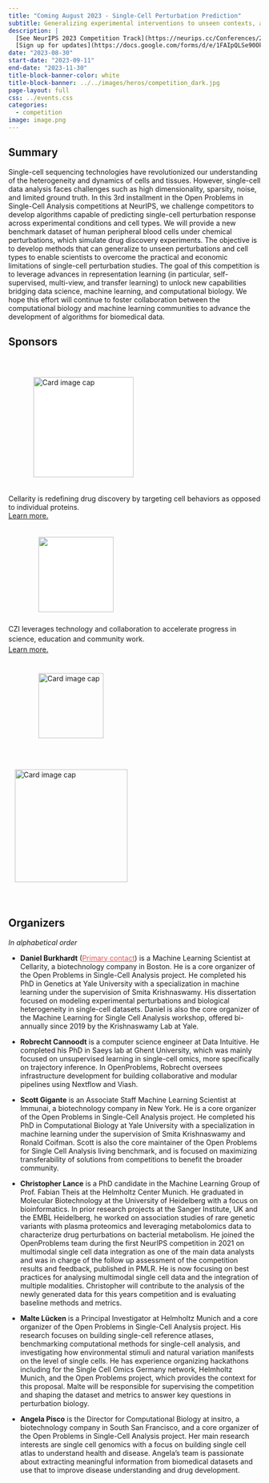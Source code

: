 ```yaml
---
title: "Coming August 2023 - Single-Cell Perturbation Prediction"
subtitle: Generalizing experimental interventions to unseen contexts, a NeurIPS 2023 competition
description: |
  [See NeurIPS 2023 Competition Track](https://neurips.cc/Conferences/2023/CompetitionTrack){class="btn btn-primary" style="border: 1px solid white;"}
  [Sign up for updates](https://docs.google.com/forms/d/e/1FAIpQLSe90Oky4-1b0HbdLsp5Yqo9juCd2mq-NlGHU9NHRW1ECok1xQ/viewform){class="btn btn-primary" style="border: 1px solid white;"}
date: "2023-08-30"
start-date: "2023-09-11"
end-date: "2023-11-30"
title-block-banner-color: white
title-block-banner: ../../images/heros/competition_dark.jpg
page-layout: full
css: ../events.css
categories:
  - competition
image: image.png
---
```


:::{layout="[[30,70]]"}
::::{.section-header}
## Summary
::::

::::{.section-content}

Single-cell sequencing technologies have revolutionized our understanding of the heterogeneity and dynamics of cells and tissues. However, single-cell data analysis faces challenges such as high dimensionality, sparsity, noise, and limited ground truth. In this 3rd installment in the Open Problems in Single-Cell Analysis competitions at NeurIPS, we challenge competitors to develop algorithms capable of predicting single-cell perturbation response across experimental conditions and cell types. We will provide a new benchmark dataset of human peripheral blood cells under chemical perturbations, which simulate drug discovery experiments. The objective is to develop methods that can generalize to unseen perturbations and cell types to enable scientists to overcome the practical and economic limitations of single-cell perturbation studies. The goal of this competition is to leverage advances in representation learning (in particular, self-supervised, multi-view, and transfer learning) to unlock new capabilities bridging data science, machine learning, and computational biology. We hope this effort will continue to foster collaboration between the computational biology and machine learning communities to advance the development of algorithms for biomedical data.
::::
:::


:::{layout="[[30,70]]"}
::::{.section-header}
## Sponsors
::::

::::{.section-content}

```{=html}
<div class="grid">
  <div class="card card-shadow g-col-12 g-col-lg-5 g-start-lg-2">
    <img class="card-img-top" src="/images/sponsor/logotypemarkcolor.svg" alt="Card image cap" style="width:200px;  margin: 40px 50px 20px; background-color:white;">
    <div class="card-body" style="padding-top: 0px;">
      <p class="card-text">Cellarity is redefining drug discovery by targeting cell behaviors as opposed to individual proteins.<br><a class="stretched-link" href="https://cellarity.com/careers?utm_source=neurips&utm_medium=push-notification&utm_campaign=neurips&utm_content=neurips-competition">Learn more.</a></p>
    </div>
  </div>

  <div class="card card-shadow g-col-12 g-col-lg-5">
    <img class="card-img-top" src="/images/sponsor/CZI_Logotype.svg" style="width:150px; margin: 20px 60px 10px; background-color:white;">
    <div class="card-body" style="padding-top: 0px;">
      <p class="card-text" style="line-height: 1.3rem;">CZI leverages technology and collaboration to accelerate progress in science, education and community work.<br> <a class="stretched-link" href="https://czi.org">Learn more.</a></p>
    </div>
  </div>




  <div class="card card-shadow g-col-12 g-col-lg-5 g-start-lg-2">
    <img class="card-img-top" src="/images/sponsor/yale-logo-sprite.svg" alt="Card image cap" style="width:130px;  margin: 22px 60px;">
    <div class="card-body" style="padding-top: 0px;">
      <a class="stretched-link" href="https://www.yale.edu/"></a>
    </div>
  </div>




  <div class="card card-shadow g-col-12 g-col-lg-5">
    <img class="card-img-top" src="/images/sponsor/helmholtz_logotype.svg" alt="Card image cap" style="width:225px;  margin: 40px 12.5px">
    <div class="card-body" style="padding-top: 0px;">
      <a class="stretched-link" href="https://www.helmholtz-muenchen.de/icb/index.html"></a>
    </div>
  </div>
</div>

```
::::
:::

:::{layout="[[30,70]]"}
::::{.section-header}
## Organizers
::::

::::{.section-content}

_In alphabetical order_

-   **Daniel Burkhardt** (<a href="mailto:dburkhardt@cellarity.com?subject=%5BNeurIPS_2021%5D" style="color: #EB5252;">Primary contact</a>) is a Machine Learning Scientist at Cellarity, a biotechnology company in Boston. He is a core organizer of the Open Problems in Single-Cell Analysis project. He completed his PhD in Genetics at Yale University with a specialization in machine learning under the supervision of Smita Krishnaswamy. His dissertation focused on modeling experimental perturbations and biological heterogeneity in single-cell datasets. Daniel is also the core organizer of the Machine Learning for Single Cell Analysis workshop, offered bi-annually since 2019 by the Krishnaswamy Lab at Yale. 

-   **Robrecht Cannoodt** is a computer science engineer at Data Intuitive. He completed his PhD in Saeys lab at Ghent University, which was mainly focused on unsupervised learning in single-cell omics, more specifically on trajectory inference. In OpenProblems, Robrecht oversees infrastructure development for building collaborative and modular pipelines using Nextflow and Viash.

-   **Scott Gigante** is an Associate Staff Machine Learning Scientist at Immunai, a biotechnology company in New York. He is a core organizer of the Open Problems in Single-Cell Analysis project. He completed his PhD in Computational Biology at Yale University with a specialization in machine learning under the supervision of Smita Krishnaswamy and Ronald Coifman. Scott is also the core maintainer of the Open Problems for Single Cell Analysis living benchmark, and is focused on maximizing transferability of solutions from competitions to benefit the broader community.

-   **Christopher Lance** is a PhD candidate in the Machine Learning Group of Prof. Fabian Theis at the Helmholtz Center Munich. He graduated in Molecular Biotechnology at the University of Heidelberg with a focus on bioinformatics. In prior research projects at the Sanger Institute, UK and the EMBL Heidelberg, he worked on association studies of rare genetic variants with plasma proteomics and leveraging metabolomics data to characterize drug perturbations on bacterial metabolism. He joined the OpenProblems team during the first NeurIPS competition in 2021 on multimodal single cell data integration as one of the main data analysts and was in charge of the follow up assessment of the competition results and feedback, published in PMLR. He is now focusing on best practices for analysing multimodal single cell data and the integration of multiple modalities. Christopher will contribute to the analysis of the newly generated data for this years competition and is evaluating baseline methods and metrics.

-   **Malte Lücken** is a Principal Investigator at Helmholtz Munich and a core organizer of the Open Problems in Single-Cell Analysis project. His research focuses on building single-cell reference atlases, benchmarking computational methods for single-cell analysis, and investigating how environmental stimuli and natural variation manifests on the level of single cells. He has experience organizing hackathons including for the Single Cell Omics Germany network, Helmholtz Munich, and the Open Problems project, which provides the context for this proposal. Malte will be responsible for supervising the competition and shaping the dataset and metrics to answer key questions in perturbation biology.


-   **Angela Pisco** is the Director for Computational Biology at insitro, a biotechnology company in South San Francisco, and a core organizer of the Open Problems in Single-Cell Analysis project. Her main research interests are single cell genomics with a focus on building single cell atlas to understand health and disease. Angela's team is passionate about extracting meaningful information from biomedical datasets and use that to improve disease understanding and drug development.

::::
:::
